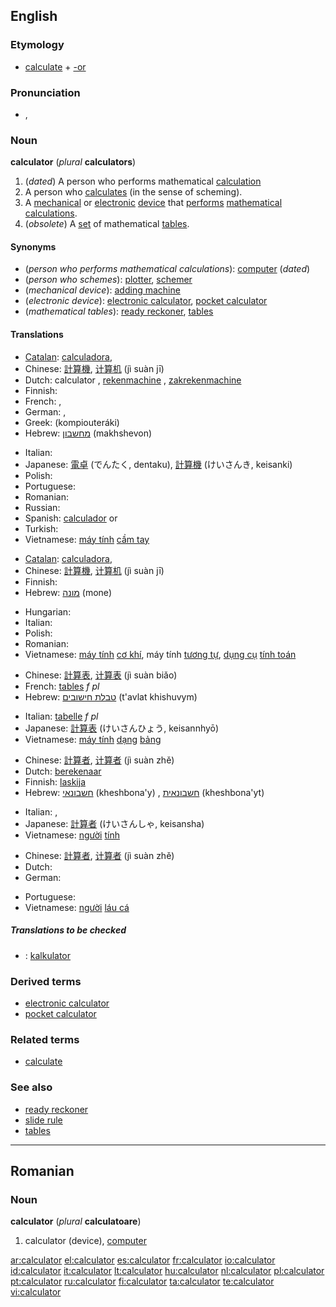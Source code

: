 ==English==

===Etymology===
*[[calculate]] + [[-or]]

===Pronunciation===
*{{IPA|/ˈkæl.kjə.leɪ.tə(r)/}}, {{SAMPA|/"k{l.kj@.lEi.t@/}}

===Noun===
{{wikipedia}}
'''calculator''' (''plural'' '''calculators''')

# <!--DefA-->(''dated'') A person who performs mathematical [[calculation]]
# <!--DefB-->A person who [[calculate]]s (in the sense of scheming).
# <!--DefC-->A [[mechanical]] or [[electronic]]  [[device]] that [[perform]]s [[mathematical]] [[calculation]]s.
# <!--DefD-->(''obsolete'') A [[set]] of mathematical [[table]]s.

====Synonyms====
*<!--DefA-->(''person who performs mathematical calculations''): [[computer]] (''dated'')
*<!--DefB-->(''person who schemes''): [[plotter]], [[schemer]]
*<!--DefC-->(''mechanical device''): [[adding machine]]
*<!--DefD-->(''electronic device''): [[electronic calculator]], [[pocket calculator]]
*<!--DefE-->(''mathematical tables''): [[ready reckoner]], [[table]]s

====Translations====

{{trans-top|electronic device that performs mathematical calculations}}
* [[Catalan]]: [[calculadora]],{{f}}
* Chinese: [[計算機]], [[计算机]] (jì suàn jī)
* Dutch: calculator {{m}}, [[rekenmachine]] {{f}}, [[zakrekenmachine]] {{f}}
* Finnish: {{t+|fi|laskin}}
* French: {{t+|fr|calculatrice|f}}, {{t+|fr|calculette|f}}
* German: {{t+|de|Rechner|m}}, {{t+|de|Taschenrechner|m}}
* Greek: {{t|el|κομπιουτεράκι|n|sc=Grek}} (kompiouteráki)
* Hebrew: [[מחשבון]] (makhshevon) {{m}}
{{trans-mid}}
* Italian: {{t+|it|calcolatrice|f}}
* Japanese: [[電卓]] (でんたく, dentaku), [[計算機]] (けいさんき, keisanki)
* Polish: {{t+|pl|kalkulator|m}}
* Portuguese: {{t+|pt|calculadora|f}}
* Romanian: {{t-|ro|calculator}}
* Russian: {{t+|ru|калькулятор|m|sc=Cyrl}}
* Spanish: [[calculador]] {{m}} or {{f}}
* Turkish: {{t-|tr|hesap makinesi}}
* Vietnamese: [[máy tính]] [[cầm tay]]
{{trans-bottom}}

{{trans-top|mechanical device that performs mathematical calculations}}
* [[Catalan]]: [[calculadora]],{{f}}
* Chinese: [[計算機]], [[计算机]] (jì suàn jī)
* Finnish: {{t+|fi|laskin}}
* Hebrew: [[מונה]] (mone) {{m}}
{{trans-mid}}
* Hungarian: {{t+|hu|számológép}}
* Italian: {{t+|it|calcolatrice}}
* Polish: {{t+|pl|kalkulator|m}}
* Romanian: {{t-|ro|calculator}}
* Vietnamese: [[máy tính]] [[cơ khí]], máy tính [[tương tự]], [[dụng cụ]] [[tính toán]]
{{trans-bottom}}

{{trans-top|set of mathematical tables}}
* Chinese: [[計算表]], [[计算表]] (jì suàn biǎo)
* French: [[table#French|table]]s ''f pl''
* Hebrew: [[טבלת חישובים]] (t'avlat khishuvym) {{f}}
{{trans-mid}}
* Italian: [[tabella|tabelle]] ''f pl''
* Japanese: [[計算表]] (けいさんひょう, keisannhyō)
* Vietnamese: [[máy tính]] [[dạng]] [[bảng]]
{{trans-bottom}}

{{trans-top|dated: a person who performs mathematical calculations}}
* Chinese: [[計算者]], [[计算者]] (jì suàn zhě)
* Dutch: [[berekenaar]] {{m}}
* Finnish: [[laskija]]
* Hebrew: [[חשבונאי]] (kheshbona'y) {{m}}, [[חשבונאית]] (kheshbona'yt) {{f}}
{{trans-mid}}
* Italian: {{t+|it|calcolatore|m}}, {{t+|it|calcolatrice|f}}
* Japanese: [[計算者]] (けいさんしゃ, keisansha)
* Vietnamese: [[người]] [[tính]]
{{trans-bottom}}

{{trans-top|person who calculates (in the sense of scheming)}}
* Chinese: [[計算者]], [[计算者]] (jì suàn zhě)
* Dutch: {{t-|nl|planner|m}}
* German: {{t+|de|Rechner|m}}
{{trans-mid}}
* Portuguese: {{t+|pt|calculista|m}}
* Vietnamese: [[người]] [[láu cá]]
{{trans-bottom}}

=====Translations to be checked=====
<!--Remove this section once all of the translations below have been moved into the tables above.-->
{{checktrans}}
*{{ttbc|Indonesian}}: [[kalkulator]]

===Derived terms===
*[[electronic calculator]]
*[[pocket calculator]]

===Related terms===
*[[calculate]]

===See also===
*[[ready reckoner]]
*[[slide rule]]
*[[table]]s

----

==Romanian==

===Noun===
'''calculator''' {{n}} (''plural'' '''calculatoare''')

# calculator (device), [[computer]]

[[ar:calculator]]
[[el:calculator]]
[[es:calculator]]
[[fr:calculator]]
[[io:calculator]]
[[id:calculator]]
[[it:calculator]]
[[lt:calculator]]
[[hu:calculator]]
[[nl:calculator]]
[[pl:calculator]]
[[pt:calculator]]
[[ru:calculator]]
[[fi:calculator]]
[[ta:calculator]]
[[te:calculator]]
[[vi:calculator]]